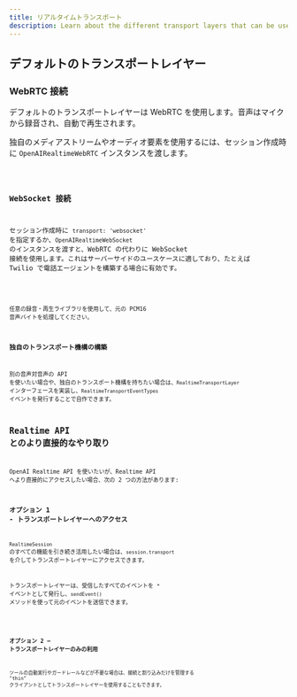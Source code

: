 ```yaml
---
title: リアルタイムトランスポート
description: Learn about the different transport layers that can be used with Realtime Agents.
---
```




## デフォルトのトランスポートレイヤー

### WebRTC 接続

デフォルトのトランスポートレイヤーは WebRTC を使用します。音声はマイクから録音され、自動で再生されます。

独自のメディアストリームやオーディオ要素を使用するには、セッション作成時に `OpenAIRealtimeWebRTC` インスタンスを渡します。

<Code lang="typescript" code={customWebRTCTransportExample} />

### WebSocket 接続

セッション作成時に `transport: 'websocket'` を指定するか、`OpenAIRealtimeWebSocket` のインスタンスを渡すと、WebRTC の代わりに WebSocket 接続を使用します。これはサーバーサイドのユースケースに適しており、たとえば Twilio で電話エージェントを構築する場合に有効です。

<Code lang="typescript" code={websocketSessionExample} />

任意の録音・再生ライブラリを使用して、元の PCM16 音声バイトを処理してください。

### 独自のトランスポート機構の構築

別の音声対音声の API を使いたい場合や、独自のトランスポート機構を持ちたい場合は、`RealtimeTransportLayer` インターフェースを実装し、`RealtimeTransportEventTypes` イベントを発行することで自作できます。

## Realtime API とのより直接的なやり取り

OpenAI Realtime API を使いたいが、Realtime API へより直接的にアクセスしたい場合、次の 2 つの方法があります:

### オプション 1 - トランスポートレイヤーへのアクセス

`RealtimeSession` のすべての機能を引き続き活用したい場合は、`session.transport` を介してトランスポートレイヤーにアクセスできます。

トランスポートレイヤーは、受信したすべてのイベントを `*` イベントとして発行し、`sendEvent()` メソッドを使って元のイベントを送信できます。

<Code lang="typescript" code={transportEventsExample} />

### オプション 2 — トランスポートレイヤーのみの利用

ツールの自動実行やガードレールなどが不要な場合は、接続と割り込みだけを管理する "thin" クライアントとしてトランスポートレイヤーを使用することもできます。

<Code lang="typescript" code={thinClientExample} />
